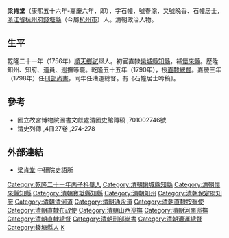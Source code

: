 '''梁肯堂'''（康熙五十六年-嘉慶六年，即{{bd|1717年||1801年||Liang}}），字石幢，號春淙，又號晚香、石幢居士，[[浙江省|浙江省]][[杭州府|杭州府]][[錢塘縣|錢塘縣]]（今屬[[杭州市|杭州市]]）人。清朝政治人物。

==生平==
乾隆二十一年（1756年）[[順天|順天]][[鄉試|鄉試]]舉人。初官直隸[[欒城縣|欒城縣]][[知縣|知縣]]，補[[懷來縣|懷來縣]]。歷陞知州、知府、道員、巡撫等職。乾隆五十五年（1790年），授[[直隸總督|直隸總督]]。嘉慶三年（1798年）任[[刑部尚書|刑部尚書]]，同年任漕運總督。有《石幢居士吟稿》。

==參考==
*國立故宮博物院圖書文獻處清國史館傳稿 ,701002746號
*清史列傳 ,4冊27卷 ,274-278

==外部連結==
*[http://archive.ihp.sinica.edu.tw/ttscgi/ttsquery?0:0:mctauac:NO%3DNO897 梁肯堂] {{Wayback|url=http://archive.ihp.sinica.edu.tw/ttscgi/ttsquery?0:0:mctauac:NO%3DNO897 |date=20170108002823 }} 中研院史語所
{{Authority control}}
{{DEFAULTSORT:Liang}}
[[Category:乾隆二十一年丙子科舉人|Category:乾隆二十一年丙子科舉人]]
[[Category:清朝欒城縣知縣|Category:清朝欒城縣知縣]]
[[Category:清朝懷來縣知縣|Category:清朝懷來縣知縣]]
[[Category:清朝寶坻縣知縣|Category:清朝寶坻縣知縣]]
[[Category:清朝知州|Category:清朝知州]]
[[Category:清朝保定府知府|Category:清朝保定府知府]]
[[Category:清朝清河道|Category:清朝清河道]]
[[Category:清朝通永道|Category:清朝通永道]]
[[Category:清朝直隸按察使|Category:清朝直隸按察使]]
[[Category:清朝直隸布政使|Category:清朝直隸布政使]]
[[Category:清朝山西巡撫|Category:清朝山西巡撫]]
[[Category:清朝河南巡撫|Category:清朝河南巡撫]]
[[Category:清朝直隸總督|Category:清朝直隸總督]]
[[Category:清朝刑部尚書|Category:清朝刑部尚書]]
[[Category:清朝漕運總督|Category:清朝漕運總督]]
[[Category:錢塘縣人|Category:錢塘縣人]]
[[Category:梁姓|K]]